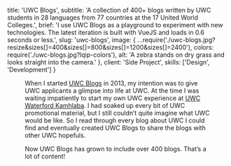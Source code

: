 
  title: 'UWC Blogs',
  subtitle:
    'A collection of 400+ blogs written by UWC students in 28 languages from 77 countries at the 17 United World Colleges.',
  brief:
    'I use UWC Blogs as a playground to experiment with new technologies. The latest iteration is built with VueJS and loads in 0.6 seconds or less.',
  slug: 'uwc-blogs',
  image: {
    ...require('./uwc-blogs.jpg?resize&sizes[]=400&sizes[]=800&sizes[]=1200&sizes[]=2400'),
    colors: require('./uwc-blogs.jpg?lqip-colors'),
    alt: 'A zebra stands on dry grass and looks straight into the camera.'
  },
  client: 'Side Project',
  skills: ['Design', 'Development']
}


<Figure
  image={{
    ...require(`./desktop-mobile.jpg?resize&sizes[]=400&sizes[]=800&sizes[]=1200&sizes[]=2400`),
    colors: require(`./desktop-mobile.jpg?lqip-colors`),
    alt: 'A young black child looks up from the painting she is drawing.'
  }}
  caption=""
  align={Figure.FULL}
/>

When I started [UWC Blogs](https://uwcblogs.com/) in 2013, my intention was to give UWC applicants a glimpse into life at UWC. At the time I was waiting impatiently to start my own UWC experience at [UWC Waterford Kamhlaba](https://uwcblogs.com/#waterford-kamhlaba-uwc). I had soaked up every bit of UWC promotional material, but I still couldn’t quite imagine what UWC would be like. So I read through every blog about UWC I could find and eventually created UWC Blogs to share the blogs with other UWC hopefuls.

Now UWC Blogs has grown to include over 400 blogs. That’s a lot of content!
